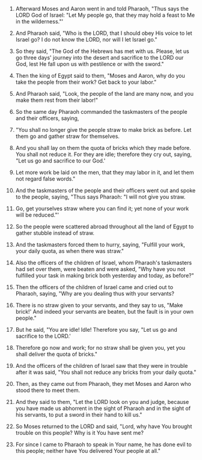 
1. Afterward Moses and Aaron went in and told Pharaoh, "Thus says the LORD God of Israel: "Let My people go, that they may hold a feast to Me in the wilderness."'

2. And Pharaoh said, "Who is the LORD, that I should obey His voice to let Israel go? I do not know the LORD, nor will I let Israel go."

3. So they said, "The God of the Hebrews has met with us. Please, let us go three days' journey into the desert and sacrifice to the LORD our God, lest He fall upon us with pestilence or with the sword."

4. Then the king of Egypt said to them, "Moses and Aaron, why do you take the people from their work? Get back to your labor."

5. And Pharaoh said, "Look, the people of the land are many now, and you make them rest from their labor!"

6. So the same day Pharaoh commanded the taskmasters of the people and their officers, saying,

7. "You shall no longer give the people straw to make brick as before. Let them go and gather straw for themselves.

8. And you shall lay on them the quota of bricks which they made before. You shall not reduce it. For they are idle; therefore they cry out, saying, "Let us go and sacrifice to our God.'

9. Let more work be laid on the men, that they may labor in it, and let them not regard false words."

10. And the taskmasters of the people and their officers went out and spoke to the people, saying, "Thus says Pharaoh: "I will not give you straw.

11. Go, get yourselves straw where you can find it; yet none of your work will be reduced."'

12. So the people were scattered abroad throughout all the land of Egypt to gather stubble instead of straw.

13. And the taskmasters forced them to hurry, saying, "Fulfill your work, your daily quota, as when there was straw."

14. Also the officers of the children of Israel, whom Pharaoh's taskmasters had set over them, were beaten and were asked, "Why have you not fulfilled your task in making brick both yesterday and today, as before?"

15. Then the officers of the children of Israel came and cried out to Pharaoh, saying, "Why are you dealing thus with your servants?

16. There is no straw given to your servants, and they say to us, "Make brick!' And indeed your servants are beaten, but the fault is in your own people."

17. But he said, "You are idle! Idle! Therefore you say, "Let us go and sacrifice to the LORD.'

18. Therefore go now and work; for no straw shall be given you, yet you shall deliver the quota of bricks."

19. And the officers of the children of Israel saw that they were in trouble after it was said, "You shall not reduce any bricks from your daily quota."

20. Then, as they came out from Pharaoh, they met Moses and Aaron who stood there to meet them.

21. And they said to them, "Let the LORD look on you and judge, because you have made us abhorrent in the sight of Pharaoh and in the sight of his servants, to put a sword in their hand to kill us."

22. So Moses returned to the LORD and said, "Lord, why have You brought trouble on this people? Why is it You have sent me?

23. For since I came to Pharaoh to speak in Your name, he has done evil to this people; neither have You delivered Your people at all."


